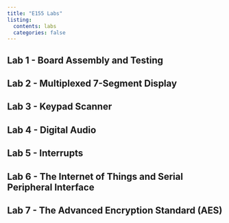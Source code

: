 ```yaml
---
title: "E155 Labs"
listing:
  contents: labs
  categories: false
---
```


## Lab 1 - Board Assembly and Testing
## Lab 2 - Multiplexed 7-Segment Display
## Lab 3 - Keypad Scanner
## Lab 4 - Digital Audio
## Lab 5 - Interrupts
## Lab 6 - The Internet of Things and Serial Peripheral Interface
## Lab 7 - The Advanced Encryption Standard (AES)
